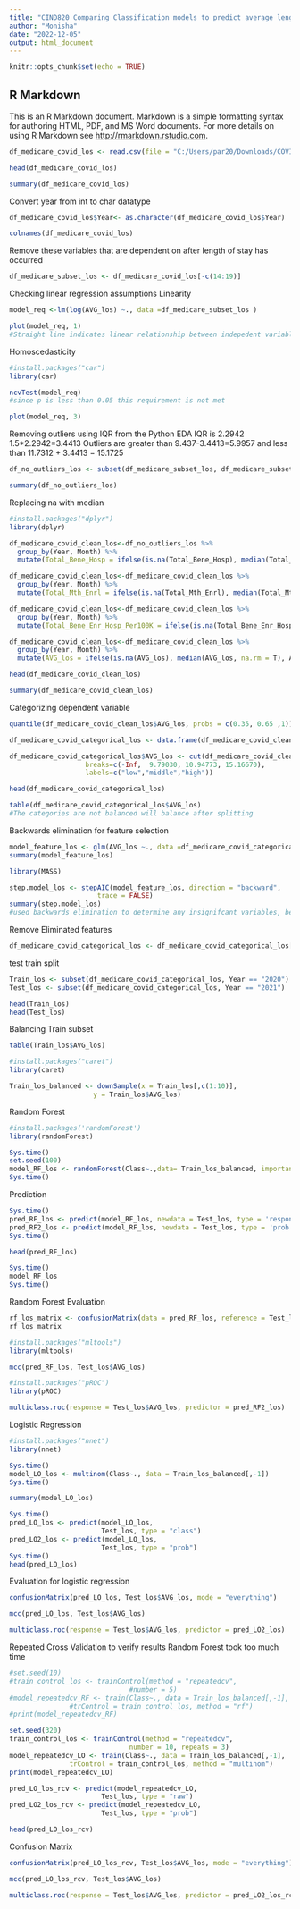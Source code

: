 ---
title: "CIND820 Comparing Classification models to predict average length of stay "
author: "Monisha"
date: "2022-12-05"
output: html_document
---

```{r setup, include=FALSE}
knitr::opts_chunk$set(echo = TRUE)
```

## R Markdown

This is an R Markdown document. Markdown is a simple formatting syntax for authoring HTML, PDF, and MS Word documents. For more details on using R Markdown see <http://rmarkdown.rstudio.com>.

```{r}
df_medicare_covid_los <- read.csv(file = "C:/Users/par20/Downloads/COVID_19_Hospitalization_Trends_Report_Data_file_20220526/COVID_19_Hospitalization_Trends_Report_Data_file_20220526.csv")
```
```{r}
head(df_medicare_covid_los)
```
```{r}
summary(df_medicare_covid_los)
```


Convert year from int to char datatype
```{r}
df_medicare_covid_los$Year<- as.character(df_medicare_covid_los$Year)
```


```{r}
colnames(df_medicare_covid_los)
```

Remove these variables that are dependent on after length of stay has occurred
```{r}
df_medicare_subset_los <- df_medicare_covid_los[-c(14:19)]
```
Checking linear regression assumptions
Linearity
```{r}
model_req <-lm(log(AVG_los) ~., data =df_medicare_subset_los )
```
```{r}
plot(model_req, 1)
#Straight line indicates linear relationship between indepedent variables and dependent variables
```
Homoscedasticity
```{r}
#install.packages("car")
library(car)
```
```{r}
ncvTest(model_req)
#since p is less than 0.05 this requirement is not met
```
```{r}
plot(model_req, 3)
```
Removing outliers using IQR
from the Python EDA
IQR is 2.2942 
1.5*2.2942=3.4413
Outliers are greater than 9.437-3.4413=5.9957
and less than 11.7312 + 3.4413 = 15.1725
```{r}
df_no_outliers_los <- subset(df_medicare_subset_los, df_medicare_subset_los$AVG_los > 5.9957 & df_medicare_subset_los$AVG_los < 15.1725)
```
```{r}
summary(df_no_outliers_los)
```
Replacing na with median
```{r}
#install.packages("dplyr")
library(dplyr)
```

```{r}
df_medicare_covid_clean_los<-df_no_outliers_los %>%
  group_by(Year, Month) %>%
  mutate(Total_Bene_Hosp = ifelse(is.na(Total_Bene_Hosp), median(Total_Bene_Hosp, na.rm = T), Total_Bene_Hosp))
```
```{r}
df_medicare_covid_clean_los<-df_medicare_covid_clean_los %>%
  group_by(Year, Month) %>%
  mutate(Total_Mth_Enrl = ifelse(is.na(Total_Mth_Enrl), median(Total_Mth_Enrl, na.rm = T), Total_Mth_Enrl))
```
```{r}
df_medicare_covid_clean_los<-df_medicare_covid_clean_los %>%
  group_by(Year, Month) %>%
  mutate(Total_Bene_Enr_Hosp_Per100K = ifelse(is.na(Total_Bene_Enr_Hosp_Per100K), median(Total_Bene_Enr_Hosp_Per100K, na.rm = T), Total_Bene_Enr_Hosp_Per100K))
```
```{r}
df_medicare_covid_clean_los<-df_medicare_covid_clean_los %>%
  group_by(Year, Month) %>%
  mutate(AVG_los = ifelse(is.na(AVG_los), median(AVG_los, na.rm = T), AVG_los))
```

```{r}
head(df_medicare_covid_clean_los)
```

```{r}
summary(df_medicare_covid_clean_los)
```


Categorizing dependent variable
```{r}
quantile(df_medicare_covid_clean_los$AVG_los, probs = c(0.35, 0.65 ,1))
```
```{r}
df_medicare_covid_categorical_los <- data.frame(df_medicare_covid_clean_los)
```

```{r}
df_medicare_covid_categorical_los$AVG_los <- cut(df_medicare_covid_clean_los$AVG_los, 
                   breaks=c(-Inf,  9.79030, 10.94773, 15.16670), 
                   labels=c("low","middle","high"))
```
```{r}
head(df_medicare_covid_categorical_los)
```
```{r}
table(df_medicare_covid_categorical_los$AVG_los)
#The categories are not balanced will balance after splitting 
```

Backwards elimination for feature selection
```{r}
model_feature_los <- glm(AVG_los ~., data =df_medicare_covid_categorical_los , family = "binomial")
summary(model_feature_los)
```

```{r}
library(MASS)
```

```{r}
step.model_los <- stepAIC(model_feature_los, direction = "backward", 
                      trace = FALSE)
summary(step.model_los)
#used backwards elimination to determine any insignifcant variables, because at major classes of all variables are mentioned all variables are significant
```
Remove Eliminated features
```{r}
df_medicare_covid_categorical_los <- df_medicare_covid_categorical_los[,-12]
```

test train split
```{r}
Train_los <- subset(df_medicare_covid_categorical_los, Year == "2020")
Test_los <- subset(df_medicare_covid_categorical_los, Year == "2021")

```
```{r}
head(Train_los)
head(Test_los)
```
Balancing Train subset
```{r}
table(Train_los$AVG_los)
```
```{r}
#install.packages("caret")
library(caret)
```

```{r}
Train_los_balanced <- downSample(x = Train_los[,c(1:10)],
                     y = Train_los$AVG_los)
```


Random Forest
```{r}
#install.packages('randomForest') 
library(randomForest)
```
```{r}
Sys.time()
set.seed(100)
model_RF_los <- randomForest(Class~.,data= Train_los_balanced, importance = TRUE, ntree = 15)
Sys.time()
```
Prediction
```{r}
Sys.time()
pred_RF_los <- predict(model_RF_los, newdata = Test_los, type = 'response')
pred_RF2_los <- predict(model_RF_los, newdata = Test_los, type = 'prob')
Sys.time()
```
```{r}
head(pred_RF_los)
```
```{r}
Sys.time()
model_RF_los
Sys.time()
```
Random Forest Evaluation
```{r}
rf_los_matrix <- confusionMatrix(data = pred_RF_los, reference = Test_los$AVG_los, mode = "everything")
rf_los_matrix
```
```{r}
#install.packages("mltools")
library(mltools)
```

```{r}
mcc(pred_RF_los, Test_los$AVG_los)
```
```{r}
#install.packages("pROC")
library(pROC)
```

```{r}
multiclass.roc(response = Test_los$AVG_los, predictor = pred_RF2_los)
```




Logistic Regression
```{r}
#install.packages("nnet")
library(nnet)
```

```{r}
Sys.time()
model_LO_los <- multinom(Class~., data = Train_los_balanced[,-1])
Sys.time()
```
```{r}
summary(model_LO_los)
```
```{r}
Sys.time()
pred_LO_los <- predict(model_LO_los, 
                       Test_los, type = "class")
pred_LO2_los <- predict(model_LO_los, 
                       Test_los, type = "prob")
Sys.time()
head(pred_LO_los)
```
Evaluation for logistic regression
```{r}
confusionMatrix(pred_LO_los, Test_los$AVG_los, mode = "everything")
```
```{r}
mcc(pred_LO_los, Test_los$AVG_los)
```
```{r}
multiclass.roc(response = Test_los$AVG_los, predictor = pred_LO2_los)
```
Repeated Cross Validation to verify results
Random Forest took too much time
```{r}
#set.seed(10)
#train_control_los <- trainControl(method = "repeatedcv",
                              #number = 5)
#model_repeatedcv_RF <- train(Class~., data = Train_los_balanced[,-1],
               #trControl = train_control_los, method = "rf")
#print(model_repeatedcv_RF)
```
```{r}
set.seed(320)
train_control_los <- trainControl(method = "repeatedcv",
                              number = 10, repeats = 3)
model_repeatedcv_LO <- train(Class~., data = Train_los_balanced[,-1],
               trControl = train_control_los, method = "multinom")
print(model_repeatedcv_LO)
```
```{r}
pred_LO_los_rcv <- predict(model_repeatedcv_LO, 
                       Test_los, type = "raw")
pred_LO2_los_rcv <- predict(model_repeatedcv_LO, 
                       Test_los, type = "prob")
```
```{r}
head(pred_LO_los_rcv)
```

Confusion Matrix
```{r}
confusionMatrix(pred_LO_los_rcv, Test_los$AVG_los, mode = "everything")
```
```{r}
mcc(pred_LO_los_rcv, Test_los$AVG_los)
```
```{r}
multiclass.roc(response = Test_los$AVG_los, predictor = pred_LO2_los_rcv)
```


